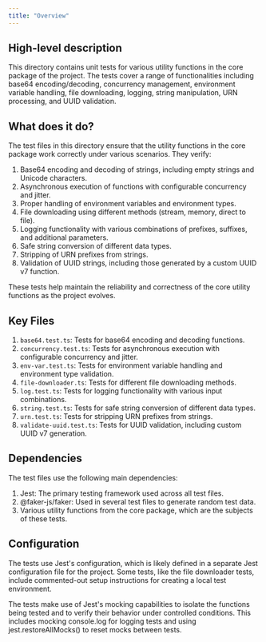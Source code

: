 ```yaml
---
title: "Overview"
---
```


## High-level description
This directory contains unit tests for various utility functions in the core package of the project. The tests cover a range of functionalities including base64 encoding/decoding, concurrency management, environment variable handling, file downloading, logging, string manipulation, URN processing, and UUID validation.

## What does it do?
The test files in this directory ensure that the utility functions in the core package work correctly under various scenarios. They verify:

1. Base64 encoding and decoding of strings, including empty strings and Unicode characters.
2. Asynchronous execution of functions with configurable concurrency and jitter.
3. Proper handling of environment variables and environment types.
4. File downloading using different methods (stream, memory, direct to file).
5. Logging functionality with various combinations of prefixes, suffixes, and additional parameters.
6. Safe string conversion of different data types.
7. Stripping of URN prefixes from strings.
8. Validation of UUID strings, including those generated by a custom UUID v7 function.

These tests help maintain the reliability and correctness of the core utility functions as the project evolves.

## Key Files
1. `base64.test.ts`: Tests for base64 encoding and decoding functions.
2. `concurrency.test.ts`: Tests for asynchronous execution with configurable concurrency and jitter.
3. `env-var.test.ts`: Tests for environment variable handling and environment type validation.
4. `file-downloader.ts`: Tests for different file downloading methods.
5. `log.test.ts`: Tests for logging functionality with various input combinations.
6. `string.test.ts`: Tests for safe string conversion of different data types.
7. `urn.test.ts`: Tests for stripping URN prefixes from strings.
8. `validate-uuid.test.ts`: Tests for UUID validation, including custom UUID v7 generation.

## Dependencies
The test files use the following main dependencies:
1. Jest: The primary testing framework used across all test files.
2. @faker-js/faker: Used in several test files to generate random test data.
3. Various utility functions from the core package, which are the subjects of these tests.

## Configuration
The tests use Jest's configuration, which is likely defined in a separate Jest configuration file for the project. Some tests, like the file downloader tests, include commented-out setup instructions for creating a local test environment.

The tests make use of Jest's mocking capabilities to isolate the functions being tested and to verify their behavior under controlled conditions. This includes mocking console.log for logging tests and using jest.restoreAllMocks() to reset mocks between tests.